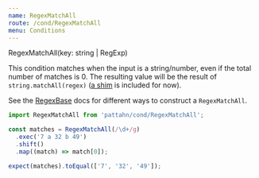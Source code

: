 ```yaml
---
name: RegexMatchAll
route: /cond/RegexMatchAll
menu: Conditions
---
```



<CondType>RegexMatchAll(key: string | RegExp)</CondType>

This condition matches when the input is a string/number, even if the total number of
matches is 0. The resulting value will be the result of `string.matchAll(regex)` ([a
shim][matchall-shim] is included for now).

See the [RegexBase] docs for different ways to construct a `RegexMatchAll`.

[matchall-shim]: https://github.com/ljharb/String.prototype.matchAll
[regexbase]: /cond/RegexBase

```js
import RegexMatchAll from 'pattahn/cond/RegexMatchAll';

const matches = RegexMatchAll(/\d+/g)
  .exec('7 a 32 b 49')
  .shift()
  .map((match) => match[0]);

expect(matches).toEqual(['7', '32', '49']);
```
